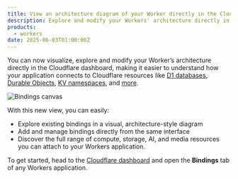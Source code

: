 ```yaml
---
title: View an architecture diagram of your Worker directly in the Cloudflare dashboard
description: Explore and modify your Workers' architecture directly in the Cloudflare dashboard
products:
  - workers
date: 2025-06-03T01:00:00Z
---
```



You can now visualize, explore and modify your Worker’s architecture directly in the Cloudflare dashboard, making it easier to understand how your application connects to Cloudflare resources like [D1 databases](/d1), [Durable Objects](/durable-objects), [KV namespaces](/kv), and [more](/workers/runtime-apis/bindings/).

![Bindings canvas](src/assets/images/changelog/workers/bindings-canvas.png)

With this new view, you can easily:
* Explore existing bindings in a visual, architecture-style diagram
* Add and manage bindings directly from the same interface
* Discover the full range of compute, storage, AI, and media resources you can attach to your Workers application. 

To get started, head to the [Cloudflare dashboard](https://dash.cloudflare.com/?to=/:account/workers-and-pages) and open the **Bindings** tab of any Workers application. 

